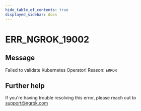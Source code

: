 ```yaml
---
hide_table_of_contents: true
displayed_sidebar: docs
---
```



# ERR_NGROK_19002

## Message

Failed to validate Kubernetes Operator! Reason: `ERROR`

<ErrorDetails error="err_ngrok_19002" />

## Further help

If you're having trouble resolving this error, please reach out to [support@ngrok.com](mailto:support@ngrok.com?subject=Help%20with%20ERR_NGROK_19002)
